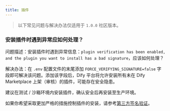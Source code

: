 ```yaml
---
title: 插件
---
```



> 以下常见问题与解决办法仅适用于 `1.0.0` 社区版本。

### 安装插件时遇到异常应如何处理？

问题描述：安装插件时遇到异常信息：`plugin verification has been enabled, and the plugin you want to install has a bad signature`，应该如何处理？

解决办法：在 `.env` 配置文件的末尾添加 `FORCE_VERIFYING_SIGNATURE=false` 字段即可解决该问题。添加该字段后，Dify 平台将允许安装所有未在 Dify Marketplace 上架（审核）的插件，可能存在安全隐患。

建议在测试 / 沙箱环境内安装插件，确认安全后再安装至生产环境。

如果你希望采取更加严格的措施控制插件的安装，请参考[第三方签名验证](/zh_hans/plugins/publish-plugins/signing-plugins-for-third-party-signature-verification.mdx)。

